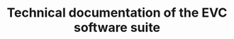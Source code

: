 ---
title: "Technical documentation of the EVC software suite"
description: Get started building your docs site with Starlight.
template: splash
hero:
  tagline: "A citizen-held card to foster informed decision-making on vaccination, and improve continuity of care across the EU"
  image:
    file: ../../assets/logo.png
  actions:
    - text: Documendation
      link: /introduction/introduction/
      icon: right-arrow
      variant: primary
    - text: Euvabeco web site
      link: https://euvabeco.eu/
      icon: external
---